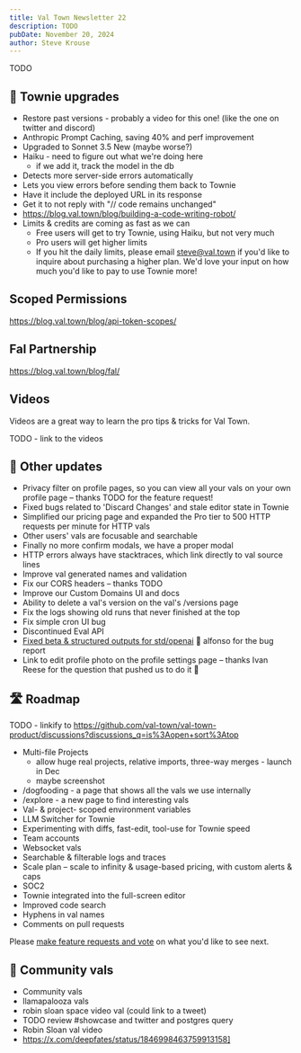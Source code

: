 ```yaml
---
title: Val Town Newsletter 22
description: TODO
pubDate: November 20, 2024
author: Steve Krouse
---
```



TODO

## 🤖 Townie upgrades

- Restore past versions - probably a video for this one! (like the one on twitter and discord)
- Anthropic Prompt Caching, saving 40% and perf improvement
- Upgraded to Sonnet 3.5 New (maybe worse?)
- Haiku - need to figure out what we're doing here
  - if we add it, track the model in the db
- Detects more server-side errors automatically
- Lets you view errors before sending them back to Townie
- Have it include the deployed URL in its response
- Get it to not reply with "// code remains unchanged"
- https://blog.val.town/blog/building-a-code-writing-robot/
- Limits & credits are coming as fast as we can
  - Free users will get to try Townie, using Haiku, but not very much
  - Pro users will get higher limits
  - If you hit the daily limits, please email steve@val.town if you'd like to inquire about purchasing a higher plan. We'd love your input on how much you'd like to pay to use Townie more!

## Scoped Permissions

https://blog.val.town/blog/api-token-scopes/

## Fal Partnership

https://blog.val.town/blog/fal/

## Videos

Videos are a great way to learn the pro tips & tricks for Val Town.

TODO - link to the videos

## 🎉 Other updates

- Privacy filter on profile pages, so you can view all your vals on your own profile page – thanks TODO for the feature request!
- Fixed bugs related to 'Discard Changes' and stale editor state in Townie
- Simplified our pricing page and expanded the Pro tier to 500 HTTP requests per minute for HTTP vals
- Other users' vals are focusable and searchable
- Finally no more confirm modals, we have a proper modal
- HTTP errors always have stacktraces, which link directly to val source lines
- Improve val generated names and validation
- Fix our CORS headers – thanks TODO
- Improve our Custom Domains UI and docs
- Ability to delete a val's version on the val's /versions page
- Fix the logs showing old runs that never finished at the top
- Fix simple cron UI bug
- Discontinued Eval API
- [Fixed beta & structured outputs for std/openai](https://www.val.town/v/stevekrouse/openai_structured_output_demo) 🙏 alfonso for the bug report
- Link to edit profile photo on the profile settings page – thanks Ivan Reese for the question that pushed us to do it 🙏

## 🛣️ Roadmap

TODO - linkify to https://github.com/val-town/val-town-product/discussions?discussions_q=is%3Aopen+sort%3Atop

- Multi-file Projects
  - allow huge real projects, relative imports, three-way merges - launch in Dec
  - maybe screenshot
- /dogfooding - a page that shows all the vals we use internally
- /explore - a new page to find interesting vals
- Val- & project- scoped environment variables
- LLM Switcher for Townie
- Experimenting with diffs, fast-edit, tool-use for Townie speed
- Team accounts
- Websocket vals
- Searchable & filterable logs and traces
- Scale plan – scale to infinity & usage-based pricing, with custom alerts & caps
- SOC2
- Townie integrated into the full-screen editor
- Improved code search
- Hyphens in val names
- Comments on pull requests

Please [make feature requests and vote](https://github.com/val-town/val-town-product/discussions?discussions) on what you'd like to see next.

## 🌟 Community vals

- Community vals
- llamapalooza vals
- robin sloan space video val (could link to a tweet)
- TODO review #showcase and twitter and postgres query
- Robin Sloan val video
- https://x.com/deepfates/status/1846998463759913158]
